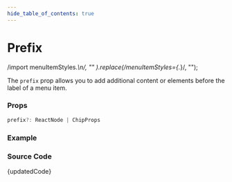 ```yaml
---
hide_table_of_contents: true
---
```



# Prefix

  /import menuItemStyles.*\n/,
  ""
).replace(/menuItemStyles={.*}/, "");

The `prefix` prop allows you to add additional content or elements before the label of a menu item.

### Props

```ts noCopy
prefix?: ReactNode | ChipProps
```

### Example

<BrowserWindow url="/horizontal-menu/menu-item/prefix">
  <Provider>
    <Prefix />
  </Provider>
</BrowserWindow>

### Source Code

<TsToJsCodeSnippet>{updatedCode}</TsToJsCodeSnippet>
